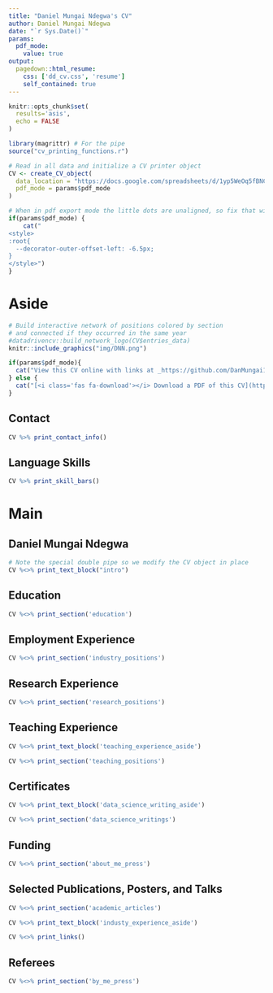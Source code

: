 ```yaml
---
title: "Daniel Mungai Ndegwa's CV"
author: Daniel Mungai Ndegwa
date: "`r Sys.Date()`"
params:
  pdf_mode:
    value: true
output:
  pagedown::html_resume:
    css: ['dd_cv.css', 'resume']
    self_contained: true
---
```


```r
knitr::opts_chunk$set(
  results='asis', 
  echo = FALSE
)

library(magrittr) # For the pipe
source("cv_printing_functions.r")

# Read in all data and initialize a CV printer object
CV <- create_CV_object(
  data_location = "https://docs.google.com/spreadsheets/d/1yp5WeOq5fBNCH84v_nuAHHUaVUZxs2BP-Fyre8ESQLQ/edit?usp=sharing",  
  pdf_mode = params$pdf_mode
)

```


```r
# When in pdf export mode the little dots are unaligned, so fix that with some conditional CSS.
if(params$pdf_mode) {
    cat("
<style>
:root{
  --decorator-outer-offset-left: -6.5px;
}
</style>")
}
```


Aside
================================================================================

```r
# Build interactive network of positions colored by section
# and connected if they occurred in the same year
#datadrivencv::build_network_logo(CV$entries_data)
knitr::include_graphics("img/DNN.png")
```


```r
if(params$pdf_mode){
  cat("View this CV online with links at _https://github.com/DanMungai1/Data_Driven_cv.html_")
} else {
  cat("[<i class='fas fa-download'></i> Download a PDF of this CV](https://github.com/DanMungai1/Data_Driven_cv.pdf)")
}
```

Contact {#contact}
--------------------------------------------------------------------------------

```r
CV %>% print_contact_info()
```



Language Skills {#skills}
--------------------------------------------------------------------------------

```r
CV %>% print_skill_bars()
```



Main
================================================================================

Daniel Mungai Ndegwa {#title}
--------------------------------------------------------------------------------

```r
# Note the special double pipe so we modify the CV object in place
CV %<>% print_text_block("intro") 
```



Education {data-icon=graduation-cap data-concise=true}
--------------------------------------------------------------------------------

```r
CV %<>% print_section('education')
```

Employment Experience {data-icon=suitcase}
--------------------------------------------------------------------------------


```r
CV %<>% print_section('industry_positions')
```


Research Experience {data-icon=laptop}
--------------------------------------------------------------------------------


```r
CV %<>% print_section('research_positions')
```

Teaching Experience {data-icon=chalkboard-teacher}
--------------------------------------------------------------------------------

::: aside
```r
CV %<>% print_text_block('teaching_experience_aside')
```
:::

```r
CV %<>% print_section('teaching_positions')
```



Certificates {data-icon=chart-line}
--------------------------------------------------------------------------------
::: aside
```r
CV %<>% print_text_block('data_science_writing_aside')
```
:::


```r
CV %<>% print_section('data_science_writings')
```



Funding  {data-icon=newspaper}
--------------------------------------------------------------------------------

```r
CV %<>% print_section('about_me_press')
```


Selected Publications, Posters, and Talks {data-icon=book}
--------------------------------------------------------------------------------

```r
CV %<>% print_section('academic_articles')
```

::: aside
```r
CV %<>% print_text_block('industy_experience_aside')
```
:::

```r
CV %<>% print_links()
```



Referees  {data-icon=newspaper}
--------------------------------------------------------------------------------

```r
CV %<>% print_section('by_me_press')
```

